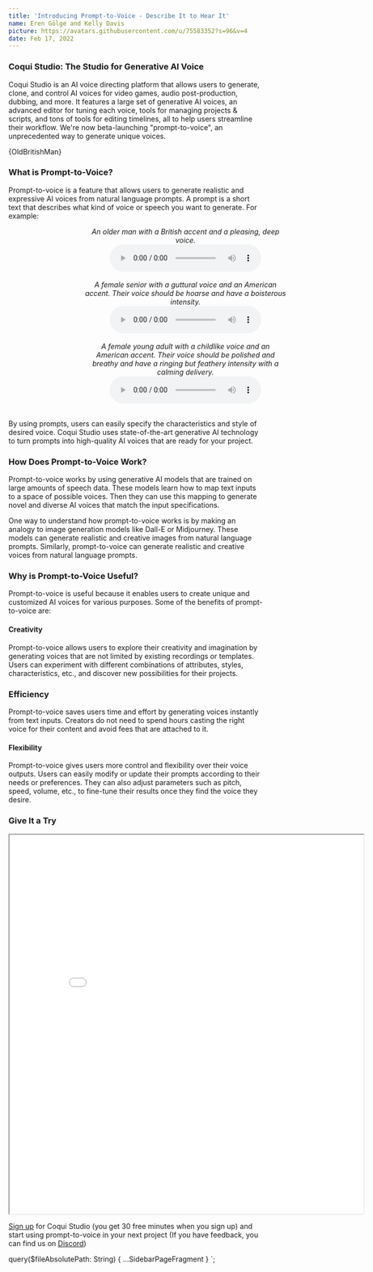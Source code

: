 ```yaml
---
title: 'Introducing Prompt-to-Voice - Describe It to Hear It'
name: Eren Gölge and Kelly Davis
picture: https://avatars.githubusercontent.com/u/75583352?s=96&v=4
date: Feb 17, 2022
---
```



### Coqui Studio: The Studio for Generative AI Voice

Coqui Studio is an AI voice directing platform that allows users to generate, clone, and control AI voices
for video games, audio post-production, dubbing, and more. It features a large set of generative AI voices,
an advanced editor for tuning each voice, tools for managing projects & scripts, and tons of tools for
editing timelines, all to help users streamline their workflow. We're now beta-launching "prompt-to-voice",
an unprecedented way to generate unique voices.

{OldBritishMan}

### What is Prompt-to-Voice?

Prompt-to-voice is a feature that allows users to generate realistic and expressive AI voices from natural
language prompts. A prompt is a short text that describes what kind of voice or speech you want to generate.
For example:

<div style="width:700px;" align="center">
  <figcaption style="width:400px;">
    <i>An older man with a British accent and a pleasing, deep voice.</i>
  </figcaption>
  <audio
    controls
    src="https://coqui-ai-public-data.s3.amazonaws.com/website/audio/old-british-man.wav"
    type="audio/wav"
  ></audio>
  <br />
  <br />
  <figcaption style="width:400px;">
    <i>
      A female senior with a guttural voice and an American accent. Their voice should be hoarse and
      have a boisterous intensity.
    </i>
  </figcaption>
  <audio
    controls
    src="https://coqui-ai-public-data.s3.amazonaws.com/website/audio/old-american-woman.wav"
    type="audio/wav"
  ></audio>
  <br />
  <br />
  <figcaption style="width:400px;">
    <i>
      A female young adult with a childlike voice and an American accent. Their voice should be
      polished and breathy and have a ringing but feathery intensity with a calming delivery.
    </i>
  </figcaption>
  <audio
    controls
    src="https://coqui-ai-public-data.s3.amazonaws.com/website/audio/young-american-female-adult.wav"
    type="audio/wav"
  ></audio>
  <br />
  <br />
</div>

By using prompts, users can easily specify the characteristics and style of desired voice. Coqui Studio
uses state-of-the-art generative AI technology to turn prompts into high-quality AI voices that are ready
for your project.

### How Does Prompt-to-Voice Work?

Prompt-to-voice works by using generative AI models that are trained on large amounts of speech data. These
models learn how to map text inputs to a space of possible voices. Then they can use this mapping to generate
novel and diverse AI voices that match the input specifications.

One way to understand how prompt-to-voice works is by making an analogy to image generation models like Dall-E
or Midjourney. These models can generate realistic and creative images from natural language prompts. Similarly,
prompt-to-voice can generate realistic and creative voices from natural language prompts.

### Why is Prompt-to-Voice Useful?

Prompt-to-voice is useful because it enables users to create unique and customized AI voices for various purposes.
Some of the benefits of prompt-to-voice are:

#### Creativity

Prompt-to-voice allows users to explore their creativity and imagination by generating voices that are not limited
by existing recordings or templates. Users can experiment with different combinations of attributes, styles,
characteristics, etc., and discover new possibilities for their projects.

### Efficiency

Prompt-to-voice saves users time and effort by generating voices instantly from text inputs. Creators do not need
to spend hours casting the right voice for their content and avoid fees that are attached to it.

#### Flexibility

Prompt-to-voice gives users more control and flexibility over their voice outputs. Users can easily modify or update
their prompts according to their needs or preferences. They can also adjust parameters such as pitch, speed, volume,
etc., to fine-tune their results once they find the voice they desire.

### Give It a Try

<div align="center">
  <iframe
    scrolling="no"
    style="width:700px; height:750px"
    src={`${process.env.GATSBY_BACKEND_URL}/widget/prompt-to-voice`}
  ></iframe>
</div>

[Sign up](https://app.coqui.ai/auth/signup) for Coqui Studio (you get 30 free minutes when you sign up) and start
using prompt-to-voice in your next project (If you have feedback, you can find us on [Discord](https://discord.gg/zvaJE2MHVf))

  query($fileAbsolutePath: String) {
    ...SidebarPageFragment
  }
`;
